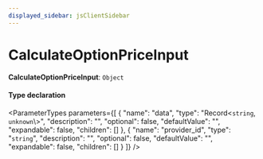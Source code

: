 ```yaml
---
displayed_sidebar: jsClientSidebar
---
```



# CalculateOptionPriceInput

 **CalculateOptionPriceInput**: `Object`

#### Type declaration

<ParameterTypes parameters={[
  {
    "name": "data",
    "type": "Record<`string`, `unknown`\\>",
    "description": "",
    "optional": false,
    "defaultValue": "",
    "expandable": false,
    "children": []
  },
  {
    "name": "provider_id",
    "type": "`string`",
    "description": "",
    "optional": false,
    "defaultValue": "",
    "expandable": false,
    "children": []
  }
]} />
